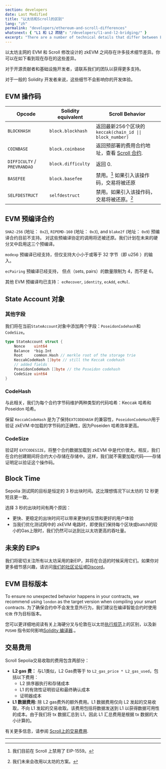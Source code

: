 ```yaml
---
section: developers
date: Last Modified
title: "以太坊和Scroll的区别"
lang: "zh"
permalink: "developers/ethereum-and-scroll-differences"
whatsnext: { "L1 和 L2 跨链": "/developers/l1-and-l2-bridging/" }
excerpt: "There are a number of technical details that differ between Ethereum mainnet's EVM and Scroll's modified design for a zkEVM. Below you can see those differences as they exist now."
---
```



以太坊主网的 EVM 和 Scroll 修改设计的 zkEVM 之间存在许多技术细节差异。你可以在如下看到现在存在的这些差异。

对于开源贡献者和基础设施开发者，请联系我们的团队以获得更多支持。

<Aside type="tip" title="不用担心!">
  对于一般的 Solidity 开发者来说，这些细节不会影响你的开发体验。
</Aside>

## EVM 操作码

| Opcode                      | Solidity equivalent | Scroll Behavior                                                                                            |
| --------------------------- | ------------------- | ---------------------------------------------------------------------------------------------------------- |
| `BLOCKHASH`                 | `block.blockhash`   | 返回最新256个区块的 `keccak(chain_id \|\| block_number)`                                     |
| `COINBASE`                  | `block.coinbase`    | 返回预部署的费用合约地址，查看 [Scroll 合约](/developers/scroll-contracts). |
| `DIFFICULTY` / `PREVRANDAO` | `block.difficulty`  | 返回 0.                                                                                                 |
| `BASEFEE`                   | `block.basefee`     | 禁用。[^eip1559] 如果引入该操作码，交易将被还原                       |
| `SELFDESTRUCT`              | `selfdestruct`      | 禁用。如果引入该操作码，交易将被还原。[^willadpot]                      |

[^eip1559]: 我们目前在 Scroll 上禁用了 EIP-1559。
[^willadpot]: 我们未来会改用以太坊的方案。

## EVM 预编译合约

`SHA2-256` (地址： `0x2`), `RIPEMD-160` (地址： `0x3`), and `blake2f` (地址： `0x9`) 预编译合约目前不支持。 对这些预编译协定的调用将还被还原。我们计划在未来的硬分叉中启用这三个预编译。

`modexp` 预编译已经支持，但仅支持大小小于或等于 32 字节（即 u256 ）的输入。

`ecPairing` 预编译已经支持， 但点（sets, pairs）的数量限制为 4，而不是 6。

其他 EVM 预编译均已支持： `ecRecover`, `identity`, `ecAdd`, `ecMul`.

## State Account 对象

### **其他字段**

我们将在当前`StateAccount`对象中添加两个字段：`PoseidonCodehash`和`CodeSize`。

```go
type StateAccount struct {
	Nonce    uint64
	Balance  *big.Int
	Root     common.Hash // merkle root of the storage trie
	KeccakCodeHash []byte // still the Keccak codehash
	// added fields
	PoseidonCodeHash []byte // the Poseidon codehash
	CodeSize uint64
}
```

### **CodeHash**

与此相关，我们为每个合约字节码维护两种类型的代码哈希：Keccak 哈希和 Poseidon 哈希。

保留 `KeccakCodeHash` 是为了保持`EXTCODEHASH` 的兼容性，`PoseidonCodeHash`用于验证 zkEVM 中加载的字节码的正确性，因为Poseiden 哈希效率更高。

### CodeSize

验证时 `EXTCODESIZE`，将整个合约数据加载到 zkEVM 中是代价很大。相反，我们在合约创建期间将合约大小存储在存储中。这样，我们就不需要加载代码——存储证明足以验证这个操作码。

## **Block Time**

Sepolia 测试网的目标是恒定的 3 秒出块时间。这比理想情况下以太坊的 12 秒更短且更一致。

选择 3 秒的出块时间有两个原因：

- 更快、更稳定的出块时间可以带来更快的反馈和更好的用户体验
- 当我们优化测试网中的 zkEVM 电路时，即使我们保持每个区块或batch的较小的Gas上限时，我们仍然可以达到比以太坊更高的吞吐量。

## 未来的 EIPs

我们将密切关注所有以太坊采用的新EIP，并将在合适的时候采用它们。如果你对更多细节感兴趣，请访问[我们的社区论坛](https://community.scroll.io)或[Discord](https://discord.gg/scroll)。

## EVM 目标版本

To ensure no unexpected behavior happens in your contracts, we recommend using `london` as the target version when compiling your smart contracts.
为了确保合约中不会发生意外行为，我们建议在编译智能合约时使用 `伦敦` 作为目标版本。

您可以更详细地阅读有关上海硬分叉与伦敦在以太坊[执行规范](https://github.com/ethereum/execution-specs/blob/master/network-upgrades/mainnet-upgrades/shanghai.md)上的区别，以及新 `PUSH0` 指令如何影响[Solidity 编译器](https://blog.soliditylang.org/2023/05/10/solidity-0.8.20-release-announcement/).。

## 交易费用

Scroll Sepolia交易收取的费用包含两部分：

- **L2 gas 费：** 与L1类似，L2 Gas费等于 to `L2_gas_price * L2_gas_used`，包括以下费用：
  - L2 排序器执行和存储成本
  - L1 的有效性证明验证和最终确认成本
  - 证明器成本
- **L1 数据费用:** 除 L2 gas费外的额外费用。L1 数据费用仅向 L2 发起的交易收取，不向 L1 发起的交易收取。该费用包括将数据发送到 L1 以获得数据可用性的成本。由于我们将 tx 数据汇总到 L1，因此 L1 汇总费用是根据 tx 数据的大小计算的。

有关更多信息，请参阅 [Scroll上的交易费用](/developers/transaction-fees-on-scroll).

---
